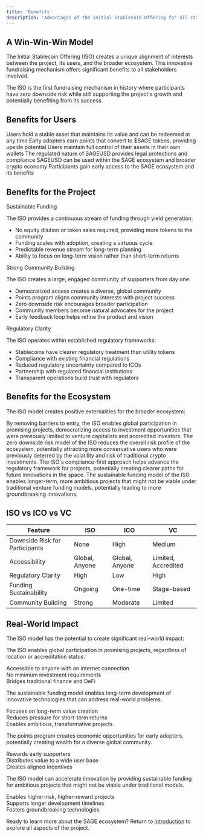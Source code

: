 ```yaml
---
title: 'Benefits'
description: 'Advantages of the Initial Stablecoin Offering for all stakeholders'
---
```


## A Win-Win-Win Model

The Initial Stablecoin Offering (ISO) creates a unique alignment of interests between the project, its users, and the broader ecosystem. This innovative fundraising mechanism offers significant benefits to all stakeholders involved.

<Note>
  The ISO is the first fundraising mechanism in history where participants have zero downside risk while still supporting the project's growth and potentially benefiting from its success.
</Note>

## Benefits for Users

<CardGroup cols={2}>
  <Card title="Zero Downside Risk" icon="shield" color="#0891b2">
    Users hold a stable asset that maintains its value and can be redeemed at any time
  </Card>
  <Card title="Points Program" icon="star" color="#eab308">
    Early adopters earn points that convert to $SAGE tokens, providing upside potential
  </Card>
  <Card title="Self-Custody" icon="wallet" color="#64748b">
    Users maintain full control of their assets in their own wallets
  </Card>
  <Card title="Regulatory Protection" icon="scale-balanced" color="#64748b">
    The regulated nature of SAGEUSD provides legal protections and compliance
  </Card>
  <Card title="Utility" icon="bolt" color="#7c3aed">
    SAGEUSD can be used within the SAGE ecosystem and broader crypto economy
  </Card>
  <Card title="Early Access" icon="rocket" color="#3b82f6">
    Participants gain early access to the SAGE ecosystem and its benefits
  </Card>
</CardGroup>

## Benefits for the Project

<Tabs>
  <Tab title="Funding">
    <div className="space-y-4">
      <p className="font-bold">Sustainable Funding</p>
      <p>The ISO provides a continuous stream of funding through yield generation:</p>
      <ul className="list-disc pl-6">
        <li>No equity dilution or token sales required, providing more tokens to the community</li>
        <li>Funding scales with adoption, creating a virtuous cycle</li>
        <li>Predictable revenue stream for long-term planning</li>
        <li>Ability to focus on long-term vision rather than short-term returns</li>
      </ul>
    </div>
  </Tab>
  <Tab title="Community">
    <div className="space-y-4">
      <p className="font-bold">Strong Community Building</p>
      <p>The ISO creates a large, engaged community of supporters from day one:</p>
      <ul className="list-disc pl-6">
        <li>Democratized access creates a diverse, global community</li>
        <li>Points program aligns community interests with project success</li>
        <li>Zero downside risk encourages broader participation</li>
        <li>Community members become natural advocates for the project</li>
        <li>Early feedback loop helps refine the product and vision</li>
      </ul>
    </div>
  </Tab>
  <Tab title="Regulatory">
    <div className="space-y-4">
      <p className="font-bold">Regulatory Clarity</p>
      <p>The ISO operates within established regulatory frameworks:</p>
      <ul className="list-disc pl-6">
        <li>Stablecoins have clearer regulatory treatment than utility tokens</li>
        <li>Compliance with existing financial regulations</li>
        <li>Reduced regulatory uncertainty compared to ICOs</li>
        <li>Partnership with regulated financial institutions</li>
        <li>Transparent operations build trust with regulators</li>
      </ul>
    </div>
  </Tab>
</Tabs>

## Benefits for the Ecosystem

The ISO model creates positive externalities for the broader ecosystem:

<AccordionGroup>
  <Accordion icon="users" title="Democratized Access">
    By removing barriers to entry, the ISO enables global participation in promising projects, democratizing access to investment opportunities that were previously limited to venture capitalists and accredited investors.
  </Accordion>
  <Accordion icon="shield-check" title="Risk Reduction">
    The zero downside risk model of the ISO reduces the overall risk profile of the ecosystem, potentially attracting more conservative users who were previously deterred by the volatility and risk of traditional crypto investments.
  </Accordion>
  <Accordion icon="scale-balanced" title="Regulatory Advancement">
    The ISO's compliance-first approach helps advance the regulatory framework for projects, potentially creating clearer paths for future innovations in the space.
  </Accordion>
  <Accordion icon="lightbulb" title="Innovation Model">
    The sustainable funding model of the ISO enables longer-term, more ambitious projects that might not be viable under traditional venture funding models, potentially leading to more groundbreaking innovations.
  </Accordion>
</AccordionGroup>

## ISO vs ICO vs VC

<Frame>
  <div className="overflow-x-auto">
    <table className="min-w-full divide-y divide-gray-200 dark:divide-gray-700">
      <thead>
        <tr>
          <th className="px-6 py-3 text-left text-xs font-medium uppercase tracking-wider">Feature</th>
          <th className="px-6 py-3 text-left text-xs font-medium uppercase tracking-wider">ISO</th>
          <th className="px-6 py-3 text-left text-xs font-medium uppercase tracking-wider">ICO</th>
          <th className="px-6 py-3 text-left text-xs font-medium uppercase tracking-wider">VC</th>
        </tr>
      </thead>
      <tbody className="divide-y divide-gray-200 dark:divide-gray-700">
        <tr>
          <td className="px-6 py-4 whitespace-nowrap">Downside Risk for Participants</td>
          <td className="px-6 py-4 whitespace-nowrap text-green-500">None</td>
          <td className="px-6 py-4 whitespace-nowrap text-red-500">High</td>
          <td className="px-6 py-4 whitespace-nowrap text-yellow-500">Medium</td>
        </tr>
        <tr>
          <td className="px-6 py-4 whitespace-nowrap">Accessibility</td>
          <td className="px-6 py-4 whitespace-nowrap text-green-500">Global, Anyone</td>
          <td className="px-6 py-4 whitespace-nowrap text-green-500">Global, Anyone</td>
          <td className="px-6 py-4 whitespace-nowrap text-red-500">Limited, Accredited</td>
        </tr>
        <tr>
          <td className="px-6 py-4 whitespace-nowrap">Regulatory Clarity</td>
          <td className="px-6 py-4 whitespace-nowrap text-green-500">High</td>
          <td className="px-6 py-4 whitespace-nowrap text-red-500">Low</td>
          <td className="px-6 py-4 whitespace-nowrap text-green-500">High</td>
        </tr>
        <tr>
          <td className="px-6 py-4 whitespace-nowrap">Funding Sustainability</td>
          <td className="px-6 py-4 whitespace-nowrap text-green-500">Ongoing</td>
          <td className="px-6 py-4 whitespace-nowrap text-red-500">One-time</td>
          <td className="px-6 py-4 whitespace-nowrap text-yellow-500">Stage-based</td>
        </tr>
        <tr>
          <td className="px-6 py-4 whitespace-nowrap">Community Building</td>
          <td className="px-6 py-4 whitespace-nowrap text-green-500">Strong</td>
          <td className="px-6 py-4 whitespace-nowrap text-yellow-500">Moderate</td>
          <td className="px-6 py-4 whitespace-nowrap text-red-500">Limited</td>
        </tr>
      </tbody>
    </table>
  </div>
</Frame>

## Real-World Impact

The ISO model has the potential to create significant real-world impact:

<CardGroup cols={2}>
  <Card title="Financial Inclusion" icon="globe" color="#3b82f6">
    <div className="space-y-2">
      <p>The ISO enables global participation in promising projects, regardless of location or accreditation status.</p>
      <div className="flex items-center space-x-2">
        <div className="w-2 h-2 rounded-full bg-green-500"></div>
        <span className="text-sm">Accessible to anyone with an internet connection</span>
      </div>
      <div className="flex items-center space-x-2">
        <div className="w-2 h-2 rounded-full bg-green-500"></div>
        <span className="text-sm">No minimum investment requirements</span>
      </div>
      <div className="flex items-center space-x-2">
        <div className="w-2 h-2 rounded-full bg-green-500"></div>
        <span className="text-sm">Bridges traditional finance and DeFi</span>
      </div>
    </div>
  </Card>
  <Card title="Sustainable Development" icon="leaf" color="#059669">
    <div className="space-y-2">
      <p>The sustainable funding model enables long-term development of innovative technologies that can address real-world problems.</p>
      <div className="flex items-center space-x-2">
        <div className="w-2 h-2 rounded-full bg-green-500"></div>
        <span className="text-sm">Focuses on long-term value creation</span>
      </div>
      <div className="flex items-center space-x-2">
        <div className="w-2 h-2 rounded-full bg-green-500"></div>
        <span className="text-sm">Reduces pressure for short-term returns</span>
      </div>
      <div className="flex items-center space-x-2">
        <div className="w-2 h-2 rounded-full bg-green-500"></div>
        <span className="text-sm">Enables ambitious, transformative projects</span>
      </div>
    </div>
  </Card>
  <Card title="Economic Empowerment" icon="hand-holding-dollar" color="#eab308">
    <div className="space-y-2">
      <p>The points program creates economic opportunities for early adopters, potentially creating wealth for a diverse global community.</p>
      <div className="flex items-center space-x-2">
        <div className="w-2 h-2 rounded-full bg-green-500"></div>
        <span className="text-sm">Rewards early supporters</span>
      </div>
      <div className="flex items-center space-x-2">
        <div className="w-2 h-2 rounded-full bg-green-500"></div>
        <span className="text-sm">Distributes value to a wide user base</span>
      </div>
      <div className="flex items-center space-x-2">
        <div className="w-2 h-2 rounded-full bg-green-500"></div>
        <span className="text-sm">Creates aligned incentives</span>
      </div>
    </div>
  </Card>
  <Card title="Innovation Acceleration" icon="rocket" color="#7c3aed">
    <div className="space-y-2">
      <p>The ISO model can accelerate innovation by providing sustainable funding for ambitious projects that might not be viable under traditional models.</p>
      <div className="flex items-center space-x-2">
        <div className="w-2 h-2 rounded-full bg-green-500"></div>
        <span className="text-sm">Enables higher-risk, higher-reward projects</span>
      </div>
      <div className="flex items-center space-x-2">
        <div className="w-2 h-2 rounded-full bg-green-500"></div>
        <span className="text-sm">Supports longer development timelines</span>
      </div>
      <div className="flex items-center space-x-2">
        <div className="w-2 h-2 rounded-full bg-green-500"></div>
        <span className="text-sm">Fosters groundbreaking technologies</span>
      </div>
    </div>
  </Card>
</CardGroup>

Ready to learn more about the SAGE ecosystem? Return to [introduction](/introduction) to explore all aspects of the project. 